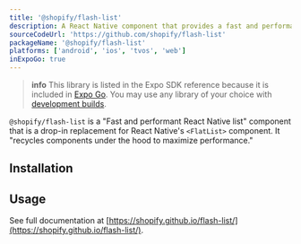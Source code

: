 ```yaml
---
title: '@shopify/flash-list'
description: A React Native component that provides a fast and performant way to render lists.
sourceCodeUrl: 'https://github.com/shopify/flash-list'
packageName: '@shopify/flash-list'
platforms: ['android', 'ios', 'tvos', 'web']
inExpoGo: true
---
```



> **info** This library is listed in the Expo SDK reference because it is included in [Expo Go](/get-started/set-up-your-environment/). You may use any library of your choice with [development builds](/develop/development-builds/introduction/).

`@shopify/flash-list` is a "Fast and performant React Native list" component that is a drop-in replacement for React Native's `<FlatList>` component. It "recycles components under the hood to maximize performance."

## Installation

<APIInstallSection href="https://shopify.github.io/flash-list/docs/" />

## Usage

See full documentation at [https://shopify.github.io/flash-list/](https://shopify.github.io/flash-list/).
